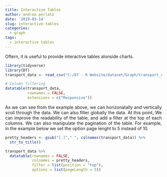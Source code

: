 ```yaml
---
title: Interactive Tables
author: andrea perlato
date: '2019-03-14'
slug: interactive-tables
categories:
  - graph
tags:
  - interactive tables
---
```


<style>
body {
text-align: justify}
</style>

Oftern, it is useful to provide interactive tables alonside charts.

```r
library(tidyverse)
library(DT)
transport_data <- read_csv("C:/07 - R Website/dataset/Graph/transport_data.csv")

# Column filtering
datatable(transport_data,
          rownames = FALSE,
          extensions = c("Responsive"))

```

As we can see from the example above, we can horizonatally and vertically scoll through the data. We can also filter globally the data.
At this point, We can improve the readability of the table, and add a filter at the top of each columns. We can also manipulate the pagination of the table. For example, in the example below we set the option page lenght to 5 instead of 10.

```r
pretty_headers <- gsub("[.]"," ", colnames(transport_data)) %>%
  str_to_title()

transport_data %>%
  datatable(rownames = FALSE,
            colnames = pretty_headers,
            filter = list(position = "top"),
            options = list(pageLength = 5))

```







